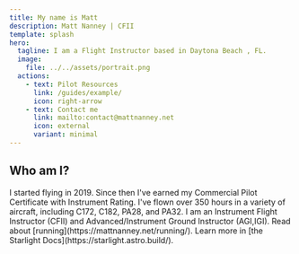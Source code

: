 ```yaml
---
title: My name is Matt
description: Matt Nanney | CFII
template: splash
hero:
  tagline: I am a Flight Instructor based in Daytona Beach , FL.
  image:
    file: ../../assets/portrait.png
  actions:
    - text: Pilot Resources
      link: /guides/example/
      icon: right-arrow
    - text: Contact me
      link: mailto:contact@mattnanney.net
      icon: external
      variant: minimal
---
```




## Who am I?

<CardGrid>
	<Card title="Pilot" icon="pencil">
		I started flying in 2019. Since then I've earned my Commercial Pilot Certificate with Instrument Rating. I've flown over 350 hours in a variety of aircraft, including C172, C182, PA28, and PA32.
	</Card>
	<Card title="Flight Instructor" icon="add-document">
		I am an Instrument Flight Instructor (CFII) and Advanced/Instrument Ground Instructor (AGI,IGI).
	</Card>
	<Card title="Runner" icon="setting">
		Read about [running](https://mattnanney.net/running/).
	</Card>
	<Card title="Student" icon="open-book">
		Learn more in [the Starlight Docs](https://starlight.astro.build/).
	</Card>
</CardGrid>